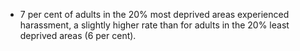 * 7 per cent of adults in the 20% most deprived areas experienced harassment, a slightly higher rate than for adults in the 20% least deprived areas (6 per cent).
